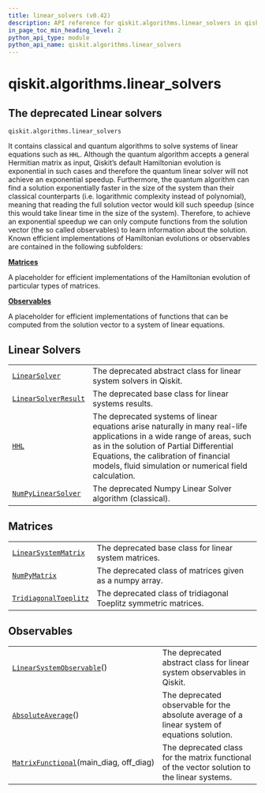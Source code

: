 ```yaml
---
title: linear_solvers (v0.42)
description: API reference for qiskit.algorithms.linear_solvers in qiskit v0.42
in_page_toc_min_heading_level: 2
python_api_type: module
python_api_name: qiskit.algorithms.linear_solvers
---
```


<span id="module-qiskit.algorithms.linear_solvers" />

<span id="qiskit-algorithms-linear-solvers" />

# qiskit.algorithms.linear\_solvers

<span id="the-deprecated-linear-solvers-qiskit-algorithms-linear-solvers" />

## The deprecated Linear solvers

`qiskit.algorithms.linear_solvers`

It contains classical and quantum algorithms to solve systems of linear equations such as `HHL`. Although the quantum algorithm accepts a general Hermitian matrix as input, Qiskit’s default Hamiltonian evolution is exponential in such cases and therefore the quantum linear solver will not achieve an exponential speedup. Furthermore, the quantum algorithm can find a solution exponentially faster in the size of the system than their classical counterparts (i.e. logarithmic complexity instead of polynomial), meaning that reading the full solution vector would kill such speedup (since this would take linear time in the size of the system). Therefore, to achieve an exponential speedup we can only compute functions from the solution vector (the so called observables) to learn information about the solution. Known efficient implementations of Hamiltonian evolutions or observables are contained in the following subfolders:

**[Matrices](#matrices)**

A placeholder for efficient implementations of the Hamiltonian evolution of particular types of matrices.

**[Observables](#observables)**

A placeholder for efficient implementations of functions that can be computed from the solution vector to a system of linear equations.

## Linear Solvers

|                                                                                                                                   |                                                                                                                                                                                                                                                                      |
| --------------------------------------------------------------------------------------------------------------------------------- | -------------------------------------------------------------------------------------------------------------------------------------------------------------------------------------------------------------------------------------------------------------------- |
| [`LinearSolver`](qiskit.algorithms.linear_solvers.LinearSolver "qiskit.algorithms.linear_solvers.LinearSolver")                   | The deprecated abstract class for linear system solvers in Qiskit.                                                                                                                                                                                                   |
| [`LinearSolverResult`](qiskit.algorithms.linear_solvers.LinearSolverResult "qiskit.algorithms.linear_solvers.LinearSolverResult") | The deprecated base class for linear systems results.                                                                                                                                                                                                                |
| [`HHL`](qiskit.algorithms.linear_solvers.HHL "qiskit.algorithms.linear_solvers.HHL")                                              | The deprecated systems of linear equations arise naturally in many real-life applications in a wide range of areas, such as in the solution of Partial Differential Equations, the calibration of financial models, fluid simulation or numerical field calculation. |
| [`NumPyLinearSolver`](qiskit.algorithms.linear_solvers.NumPyLinearSolver "qiskit.algorithms.linear_solvers.NumPyLinearSolver")    | The deprecated Numpy Linear Solver algorithm (classical).                                                                                                                                                                                                            |

## Matrices

|                                                                                                                                      |                                                                  |
| ------------------------------------------------------------------------------------------------------------------------------------ | ---------------------------------------------------------------- |
| [`LinearSystemMatrix`](qiskit.algorithms.linear_solvers.LinearSystemMatrix "qiskit.algorithms.linear_solvers.LinearSystemMatrix")    | The deprecated base class for linear system matrices.            |
| [`NumPyMatrix`](qiskit.algorithms.linear_solvers.NumPyMatrix "qiskit.algorithms.linear_solvers.NumPyMatrix")                         | The deprecated class of matrices given as a numpy array.         |
| [`TridiagonalToeplitz`](qiskit.algorithms.linear_solvers.TridiagonalToeplitz "qiskit.algorithms.linear_solvers.TridiagonalToeplitz") | The deprecated class of tridiagonal Toeplitz symmetric matrices. |

## Observables

|                                                                                                                                                    |                                                                                              |
| -------------------------------------------------------------------------------------------------------------------------------------------------- | -------------------------------------------------------------------------------------------- |
| [`LinearSystemObservable`](qiskit.algorithms.linear_solvers.LinearSystemObservable "qiskit.algorithms.linear_solvers.LinearSystemObservable")()    | The deprecated abstract class for linear system observables in Qiskit.                       |
| [`AbsoluteAverage`](qiskit.algorithms.linear_solvers.AbsoluteAverage "qiskit.algorithms.linear_solvers.AbsoluteAverage")()                         | The deprecated observable for the absolute average of a linear system of equations solution. |
| [`MatrixFunctional`](qiskit.algorithms.linear_solvers.MatrixFunctional "qiskit.algorithms.linear_solvers.MatrixFunctional")(main\_diag, off\_diag) | The deprecated class for the matrix functional of the vector solution to the linear systems. |

